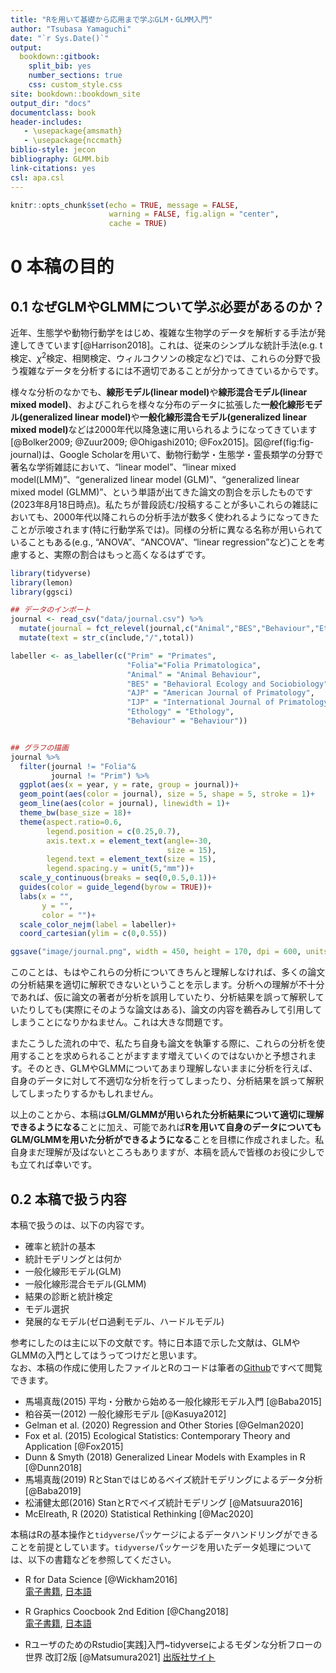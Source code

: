 ```yaml
--- 
title: "Rを用いて基礎から応用まで学ぶGLM・GLMM入門"
author: "Tsubasa Yamaguchi"
date: "`r Sys.Date()`"
output: 
  bookdown::gitbook:
    split_bib: yes  
    number_sections: true    
    css: custom_style.css   
site: bookdown::bookdown_site  
output_dir: "docs"  
documentclass: book  
header-includes:
   - \usepackage{amsmath}
   - \usepackage{nccmath}
biblio-style: jecon    
bibliography: GLMM.bib   
link-citations: yes
csl: apa.csl
---
```


```r
knitr::opts_chunk$set(echo = TRUE, message = FALSE,
                      warning = FALSE, fig.align = "center",
                      cache = TRUE)
```

# 0 本稿の目的 {-}   
## 0.1 なぜGLMやGLMMについて学ぶ必要があるのか？ {-}   
近年、生態学や動物行動学をはじめ、複雑な生物学のデータを解析する手法が発達してきています[@Harrison2018]。これは、従来のシンプルな統計手法(e.g. t検定、$\chi ^2$検定、相関検定、ウィルコクソンの検定など)では、これらの分野で扱う複雑なデータを分析するには不適切であることが分かってきているからです。  

様々な分析のなかでも、**線形モデル(linear model)**や**線形混合モデル(linear mixed model)**、およびこれらを様々な分布のデータに拡張した**一般化線形モデル(generalized linear model)**や**一般化線形混合モデル(generalized linear mixed model)**などは2000年代以降急速に用いられるようになってきています[@Bolker2009; @Zuur2009; @Ohigashi2010; @Fox2015]。図\@ref(fig:fig-journal)は、Google Scholarを用いて、動物行動学・生態学・霊長類学の分野で著名な学術雑誌において、"linear model"、"linear mixed model(LMM)"、"generalized linear model (GLM)"、"generalized linear mixed model (GLMM)"、という単語が出てきた論文の割合を示したものです(2023年8月18日時点)。私たちが普段読む/投稿することが多いこれらの雑誌においても、2000年代以降これらの分析手法が数多く使われるようになってきたことが示唆されます(特に行動学系では)。同様の分析に異なる名称が用いられていることもある(e.g., "ANOVA"、"ANCOVA"、"linear regression"など)ことを考慮すると、実際の割合はもっと高くなるはずです。  

```r
library(tidyverse)
library(lemon)
library(ggsci)

## データのインポート
journal <- read_csv("data/journal.csv") %>% 
  mutate(journal = fct_relevel(journal,c("Animal","BES","Behaviour","Ethology","AJP","IJP","Prim","Folia"))) %>% 
  mutate(text = str_c(include,"/",total))

labeller <- as_labeller(c("Prim" = "Primates",
                          "Folia"="Folia Primatologica",
                          "Animal" = "Animal Behaviour",
                          "BES" = "Behavioral Ecology and Sociobiology",
                          "AJP" = "American Journal of Primatology",
                          "IJP" = "International Journal of Primatology",
                          "Ethology" = "Ethology",
                          "Behaviour" = "Behaviour"))


## グラフの描画
journal %>% 
  filter(journal != "Folia"&
         journal != "Prim") %>% 
  ggplot(aes(x = year, y = rate, group = journal))+
  geom_point(aes(color = journal), size = 5, shape = 5, stroke = 1)+
  geom_line(aes(color = journal), linewidth = 1)+
  theme_bw(base_size = 18)+
  theme(aspect.ratio=0.6,
        legend.position = c(0.25,0.7),
        axis.text.x = element_text(angle=-30,
                                   size = 15),
        legend.text = element_text(size = 15),
        legend.spacing.y = unit(5,"mm"))+
  scale_y_continuous(breaks = seq(0,0.5,0.1))+
  guides(color = guide_legend(byrow = TRUE))+
  labs(x = "",
       y = "",
       color = "")+
  scale_color_nejm(label = labeller)+
  coord_cartesian(ylim = c(0,0.55))

ggsave("image/journal.png", width = 450, height = 170, dpi = 600, units = "mm")
```

このことは、もはやこれらの分析についてきちんと理解しなければ、多くの論文の分析結果を適切に解釈できないということを示します。分析への理解が不十分であれば、仮に論文の著者が分析を誤用していたり、分析結果を誤って解釈していたりしても(実際にそのような論文はある)、論文の内容を鵜呑みして引用してしまうことになりかねません。これは大きな問題です。  

またこうした流れの中で、私たち自身も論文を執筆する際に、これらの分析を使用することを求められることがますます増えていくのではないかと予想されます。そのとき、GLMやGLMMについてあまり理解しないままに分析を行えば、自身のデータに対して不適切な分析を行ってしまったり、分析結果を誤って解釈してしまったりするかもしれません。  

以上のことから、本稿は**GLM/GLMMが用いられた分析結果について適切に理解できるようになる**ことに加え、可能であれば**Rを用いて自身のデータについてもGLM/GLMMを用いた分析ができるようになる**ことを目標に作成されました。私自身まだ理解が及ばないところもありますが、本稿を読んで皆様のお役に少しでも立てれば幸いです。  

## 0.2 本稿で扱う内容 {-}  
本稿で扱うのは、以下の内容です。

- 確率と統計の基本  
- 統計モデリングとは何か  
- 一般化線形モデル(GLM)  
- 一般化線形混合モデル(GLMM)  
- 結果の診断と統計検定  
- モデル選択  
- 発展的なモデル(ゼロ過剰モデル、ハードルモデル)  

参考にしたのは主に以下の文献です。特に日本語で示した文献は、GLMやGLMMの入門としてはうってつけだと思います。    
なお、本稿の作成に使用したファイルとRのコードは筆者の[Github](https://github.com/TsubasaYamaguchi-jinrui/GLMM_nyumon)ですべて閲覧できます。  

- 馬場真哉(2015) 平均・分散から始める一般化線形モデル入門 [@Baba2015]  
- 粕谷英一(2012) 一般化線形モデル [@Kasuya2012]  
- Gelman et al. (2020) Regression and Other Stories [@Gelman2020]  
- Fox et al. (2015) Ecological Statistics: Contemporary Theory and Application [@Fox2015]  
- Dunn & Smyth (2018) Generalized Linear Models with Examples in R [@Dunn2018]  
- 馬場真哉(2019) RとStanではじめるベイズ統計モデリングによるデータ分析 [@Baba2019]    
- 松浦健太郎(2016) StanとRでベイズ統計モデリング [@Matsuura2016]   
- McElreath, R (2020) Statistical Rethinking [@Mac2020]  


本稿はRの基本操作と`tidyverse`パッケージによるデータハンドリングができることを前提としています。`tidyverse`パッケージを用いたデータ処理については、以下の書籍などを参照してください。  

- R for Data Science [@Wickham2016]  
[電子書籍](https://r4ds.had.co.nz/), [日本語](https://www.oreilly.co.jp/books/9784873118147/)  

- R Graphics Coocbook 2nd Edition [@Chang2018]   
[電子書籍](https://r-graphics.org/), [日本語](https://www.oreilly.co.jp/books/9784873118925/)  

- RユーザのためのRstudio[実践]入門~tidyverseによるモダンな分析フローの世界 改訂2版 [@Matsumura2021] [出版社サイト](https://gihyo.jp/book/2021/978-4-297-12170-9)  